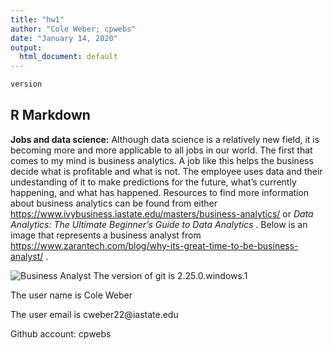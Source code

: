 ```yaml
---
title: "hw1"
author: "Cole Weber; cpwebs"
date: "January 14, 2020"
output:
  html_document: default
---
```


```r
version
```

## R Markdown

__Jobs and data science:__
Although data science is a relatively new field, it is becoming more and more applicable to all jobs in our world. The first that comes to my mind is business analytics. A job like this helps the business decide what is profitable and what is not. The employee uses data and their undestanding of it to make predictions for the future, what's currently happening, and what has happened. Resources to find more information about business analytics can be found from either <https://www.ivybusiness.iastate.edu/masters/business-analytics/> or _Data Analytics: The Ultimate Beginner's Guide to Data Analytics_ . Below is an image that represents a business analyst from <https://www.zarantech.com/blog/why-its-great-time-to-be-business-analyst/> .

![Business Analyst](../ds202_hw1/bam.png)
The version of git is 2.25.0.windows.1

The user name is Cole Weber

The user email is cweber22@iastate.edu

Github account: cpwebs


